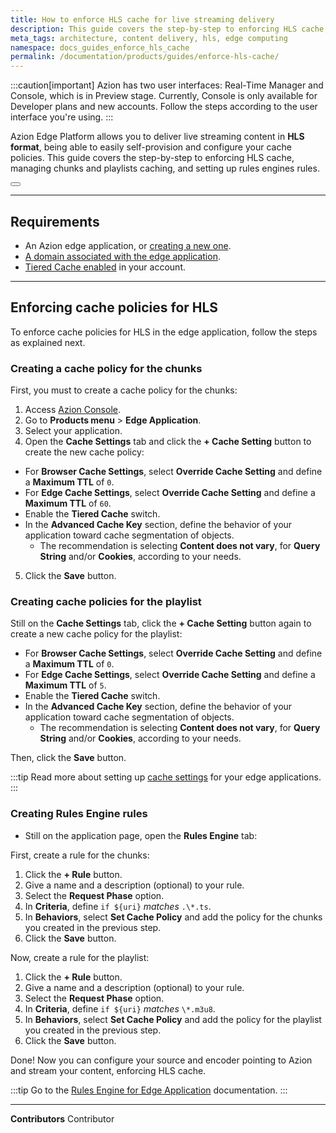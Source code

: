 ```yaml
---
title: How to enforce HLS cache for live streaming delivery
description: This guide covers the step-by-step to enforcing HLS cache, managing chunks and playlists caching, and setting up rules engines rules.
meta_tags: architecture, content delivery, hls, edge computing
namespace: docs_guides_enforce_hls_cache
permalink: /documentation/products/guides/enforce-hls-cache/
---
```



:::caution[important]
Azion has two user interfaces: Real-Time Manager and Console, which is in Preview stage. Currently, Console is only available for Developer plans and new accounts. Follow the steps according to the user interface you're using.
:::

Azion Edge Platform allows you to deliver live streaming content in **HLS format**, being able to easily self-provision and configure your cache policies. This guide covers the step-by-step to enforcing HLS cache, managing chunks and playlists caching, and setting up rules engines rules.

<Button href="/en/documentation/architecture/live-streaming-delivery/live-streaming-delivery-with-hls/" text="go to live streaming delivery architecture"></Button>

---

## Requirements

- An Azion edge application, or [creating a new one](/en/documentation/products/guides/build/build-an-application/).
- [A domain associated with the edge application](/en/documentation/products/guides/configure-a-domain/).
- [Tiered Cache enabled](/en/documentation/products/guides/billing-and-subscriptions/) in your account.

---

## Enforcing cache policies for HLS

To enforce cache policies for HLS in the edge application, follow the steps as explained next.

### Creating a cache policy for the chunks

First, you must to create a cache policy for the chunks:

1. Access [Azion Console](https://console.azion.com/).
2. Go to **Products menu** > **Edge Application**.
3. Select your application.
4. Open the **Cache Settings** tab and click the **+ Cache Setting** button to create the new cache policy:
- For **Browser Cache Settings**, select **Override Cache Setting** and define a **Maximum TTL** of `0`.
- For **Edge Cache Settings**, select **Override Cache Setting** and define a **Maximum TTL** of `60`.
- Enable the **Tiered Cache** switch.
- In the **Advanced Cache Key** section, define the behavior of your application toward cache segmentation of objects.
    - The recommendation is selecting **Content does not vary**, for **Query String** and/or **Cookies**, according to your needs.
5. Click the **Save** button.
    
### Creating cache policies for the playlist

Still on the **Cache Settings** tab, click the **+ Cache Setting** button again to create a new cache policy for the playlist:

- For **Browser Cache Settings**, select **Override Cache Setting** and define a **Maximum TTL** of `0`.
- For **Edge Cache Settings**, select **Override Cache Setting** and define a **Maximum TTL** of `5`.
- Enable the **Tiered Cache** switch.
- In the **Advanced Cache Key** section, define the behavior of your application toward cache segmentation of objects.
    - The recommendation is selecting **Content does not vary**, for **Query String** and/or **Cookies**, according to your needs.

Then, click the **Save** button.

:::tip
Read more about setting up [cache settings](/en/documentation/products/build/edge-application/cache-settings/) for your edge applications.
:::

### Creating Rules Engine rules

 - Still on the application page, open the **Rules Engine** tab:

First, create a rule for the chunks: 
1. Click the **+ Rule** button.
2. Give a name and a description (optional) to your rule.
3. Select the **Request Phase** option.
4. In **Criteria**, define `if ${uri}` *matches* `.\*.ts`.
5. In **Behaviors**, select **Set Cache Policy** and add the policy for the chunks you created in the previous step.
6. Click the **Save** button.

Now, create a rule for the playlist: 
1. Click the **+ Rule** button.
2. Give a name and a description (optional) to your rule.
3. Select the **Request Phase** option.
4. In **Criteria**, define `if ${uri}` *matches* `\*.m3u8`.
5. In **Behaviors**, select **Set Cache Policy** and add the policy for the playlist you created in the previous step.
6. Click the **Save** button.


Done! Now you can configure your source and encoder pointing to Azion and stream your content, enforcing HLS cache.

:::tip
Go to the [Rules Engine for Edge Application](/en/documentation/products/build/edge-application/rules-engine/) documentation.
:::

---


**Contributors** <ContributorList>Contributor</ContributorList>